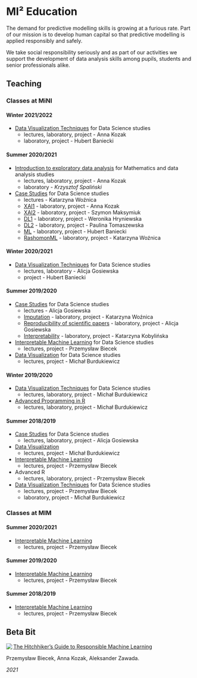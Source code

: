 # MI² Education {-}

The demand for predictive modelling skills is growing at a furious rate. Part of our mission is to develop human capital so that predictive modelling is applied responsibly and safely.

We take social responsibility seriously and as part of our activities we support the development of data analysis skills among pupils, students and senior professionals alike.


## Teaching {-}
<script>
document.body.classList.add("teaching-page")
</script>

### Classes at MiNI {-}

#### Winter 2021/2022 {-}

- [Data Visualization Techniques](https://github.com/mini-pw/2022Z-DataVisualizationTechniques) for Data Science studies
  - lectures, laboratory, project - Anna Kozak
  - laboratory, project - Hubert Baniecki

#### Summer 2020/2021 {-}

- [Introduction to exploratory data analysis](https://github.com/mini-pw/2021L-ExploratoryDataAnalysis) for Mathematics and data analysis studies
  - lectures, laboratory, project - Anna Kozak
  - laboratory - *Krzysztof Spaliński*

- [Case Studies](https://github.com/mini-pw/2021L-WarsztatyBadawcze) for Data Science studies
  - lectures - Katarzyna Woźnica
  - [XAI1](https://github.com/mini-pw/2021L-WB-XAI-1) - laboratory, project - Anna Kozak
  - [XAI2](https://github.com/mini-pw/2021L-WB-XAI-2) - laboratory, project - Szymon Maksymiuk
  - [DL1](https://github.com/mini-pw/2021L-WB-DL-1) - laboratory, project - Weronika Hryniewska
  - [DL2](https://github.com/mini-pw/2021L-WB-DL-2) - laboratory, project - Paulina Tomaszewska
  - [ML](https://github.com/mini-pw/2021L-WB-ML) - laboratory, project - Hubert Baniecki
  - [RashomonML](https://github.com/mini-pw/2021L-WB-RashomonML) - laboratory, project - Katarzyna Woźnica

#### Winter 2020/2021 {-}

- [Data Visualization Techniques](https://github.com/mini-pw/2021Z-DataVisualizationTechniques) for Data Science studies
  - lectures, laboratory - Alicja Gosiewska
  - project - Hubert Baniecki

#### Summer 2019/2020 {-}

- [Case Studies](https://github.com/mini-pw/2020L-WarsztatyBadawcze) for Data Science studies
  - lectures - Alicja Gosiewska
  - [Imputation](https://github.com/mini-pw/2020L-WarsztatyBadawcze-Imputacja) - laboratory, project - Katarzyna Woźnica
  - [Reproducibility of scientific papers](https://github.com/mini-pw/2020L-WarsztatyBadawcze-Reprodukowalnosc) - laboratory, project - Alicja Gosiewska
  - [Interpretability](https://github.com/mini-pw/2020L-WarsztatyBadawcze-InzynieriaCech) - laboratory, project - Katarzyna Kobylińska

- [Interpretable Machine Learning](https://github.com/pbiecek/InterpretableMachineLearning2020) for Data Science studies
  - lectures, project - Przemysław Biecek

- [Data Visualization](https://github.com/mini-pw/2020L-WizualizacjaDanych) for Data Science studies
  - lectures, project - Michał Burdukiewicz

#### Winter 2019/2020 {-}

- [Data Visualization Techniques](https://github.com/mini-pw/2020Z-TechnikiWizualizacjiDanych) for Data Science studies
  - lectures, laboratory, project - Michał Burdukiewicz

- [Advanced Programming in R](https://github.com/mini-pw/2020Z-ProgramowanieWR)
  - lectures, laboratory, project - Michał Burdukiewicz

#### Summer 2018/2019 {-}

- [Case Studies](https://github.com/mini-pw/2019L-WarsztatyBadawcze) for Data Science studies
  - lectures, laboratory, project - Alicja Gosiewska

- [Data Visualization](https://github.com/mini-pw/WizualizacjaDanych2018)
  - lectures, project - Michał Burdukiewicz

- [Interpretable Machine Learning](https://github.com/pbiecek/InterpretableMachineLearning2018S)
  - lectures, project - Przemysław Biecek

- Advanced R
  - lectures, laboratory, project - Przemysław Biecek

- [Data Visualization Techniques](https://github.com/pbiecek/TechnikiWizualizacjiDanych2018)  for Data Science studies
  - lectures, project - Przemysław Biecek
  - laboratory, project - Michał Burdukiewicz

### Classes at MIM{-}

#### Summer 2020/2021 {-}

- [Interpretable Machine Learning](https://github.com/pbiecek/InterpretableMachineLearning2021)
  - lectures, project - Przemysław Biecek

#### Summer 2019/2020 {-}

- [Interpretable Machine Learning](https://github.com/pbiecek/InterpretableMachineLearning2020)
  - lectures, project - Przemysław Biecek

#### Summer 2018/2019 {-}

- [Interpretable Machine Learning](https://github.com/pbiecek/InterpretableMachineLearning2018S)
  - lectures, project - Przemysław Biecek

## Beta Bit {-}

<script>
document.body.classList.add("beta-bit-page")
document.body.classList.add("two-columns")
</script>

<div>
<img src="images/bb_rml.png" align="left">
<a href="https://betaandbit.github.io/RML/">The Hitchhiker's Guide to Responsible Machine Learning</a>
<p>Przemysław Biecek, Anna Kozak, Aleksander Zawada.</p>
<p><i>2021</i></p>
</div>


